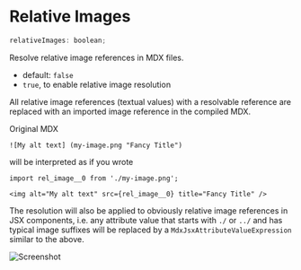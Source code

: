 # Relative Images

```js
relativeImages: boolean;
```

Resolve relative image references in MDX files.

- default: `false`
- `true`, to enable relative image resolution

All relative image references (textual values) with a resolvable reference are replaced with an imported image reference in the compiled MDX.

Original MDX

```mdx
![My alt text] (my-image.png "Fancy Title")
```

will be interpreted as if you wrote

```mdx
import rel_image__0 from './my-image.png';

<img alt="My alt text" src={rel_image__0} title="Fancy Title" />
```

The resolution will also be applied to obviously relative image references in JSX components, i.e. any attribute value that starts with `./` or `../` and has typical image suffixes will be replaced by a `MdxJsxAttributeValueExpression` similar to the above.

![Screenshot](relative-images.png)
